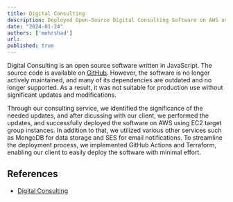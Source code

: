 ```yaml
---
title: Digital Consulting
description: Deployed Open-Source Digital Consulting Software on AWS using EC2 target group instances, MongoDB for data storage, and SES for email notifications. Implemented GitHub Actions and Terraform for easy deployment.
date: "2024-01-24"
authors: ['mehrshad']
url: 
published: true
---
```


Digital Consulting is an open source software written in JavaScript. The source code is 
available on [GitHub](https://github.com/DemocraciaEnRed/consultas-digitales). 
However, the software is no longer actively maintained, and many of its dependencies are 
outdated and no longer supported. As a result, it was not suitable for production use 
without significant updates and modifications. 

Through our consulting service, we identified the significance of the needed updates, and after dicussing
with our client, we performed the updates, and successfully deployed the software on AWS using EC2 target group instances.
In addition to that, we utilized various other services such as MongoDB for data storage and SES for 
email notifications. To streamline the deployment process, we implemented GitHub Actions and Terraform, 
enabling our client to easily deploy the software with minimal effort.

## References
* [Digital Consulting](https://consultasdigitales.democraciaenred.org/)
